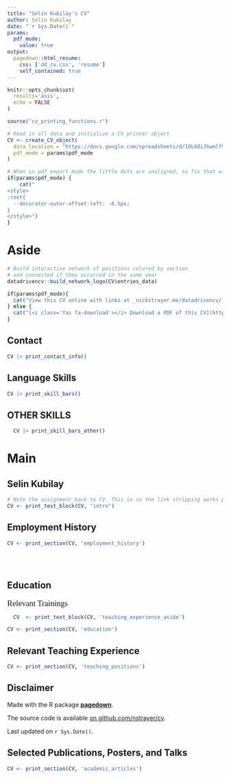---
title: "Selin Kubilay's CV"
author: Selin Kubilay
date: "`r Sys.Date()`"
params:
  pdf_mode:
    value: true
output:
  pagedown::html_resume:
    css: ['dd_cv.css', 'resume']
    self_contained: true
---

```{r, include=FALSE}
knitr::opts_chunk$set(
  results='asis', 
  echo = FALSE
)

source("cv_printing_functions.r")

# Read in all data and initialize a CV printer object
CV <- create_CV_object(
  data_location = "https://docs.google.com/spreadsheets/d/1OL6OiJhwmlf9aXSIvCYQ3lm29CzxfTiz8KxUEiiB5LQ/edit?usp=sharing",  
  pdf_mode = params$pdf_mode
)

```


```{r}
# When in pdf export mode the little dots are unaligned, so fix that with some conditional CSS.
if(params$pdf_mode) {
    cat("
<style>
:root{
  --decorator-outer-offset-left: -6.5px;
}
</style>")
}
```


Aside
================================================================================

```{r}
# Build interactive network of positions colored by section
# and connected if they occurred in the same year
datadrivencv::build_network_logo(CV$entries_data)
```


```{r}
if(params$pdf_mode){
  cat("View this CV online with links at _nickstrayer.me/datadrivencv/_")
} else {
  cat("[<i class='fas fa-download'></i> Download a PDF of this CV](https://github.com/Selkubi/CV/selin_kubilay_cv_pdf)")
}
```

Contact {#contact}
--------------------------------------------------------------------------------

```{r}
CV |> print_contact_info()
```



Language Skills {#skills}
--------------------------------------------------------------------------------

```{r}
CV |> print_skill_bars()
```


OTHER SKILLS
--------------------------------------------------------------------------------
```{r}
  CV |> print_skill_bars_other()
```


Main
================================================================================

Selin Kubilay {#title}
--------------------------------------------------------------------------------

```{r}
# Note the assignment back to CV. This is so the link stripping works properly in PDF mode
CV <- print_text_block(CV, "intro") 
```

Employment History {data-icon=laptop}
--------------------------------------------------------------------------------

```{r}
CV <- print_section(CV, 'employment_history')
```


<br>
<br>



Education {data-icon=graduation-cap data-concise=true}
--------------------------------------------------------------------------------

::: aside
<p style="font-family: Lora, serif; font-size:14pt; margin-bottom: 0;"> Relevant Trainings </p>

```{r}
  CV  <- print_text_block(CV, 'teaching_experience_aside')
```

:::

```{r}
CV <- print_section(CV, 'education')
```


Relevant Teaching Experience {data-icon=chalkboard-teacher}
--------------------------------------------------------------------------------

```{r}
CV <- print_section(CV, 'teaching_positions')
```


::: aside
<p style="font-family: Lora, serif; font-size:10pt; margin-bottom: 0;">
Disclaimer {#disclaimer}
--------------------------------------------------------------------------------

Made with the R package [**pagedown**](https://github.com/rstudio/pagedown). 

The source code is available [on github.com/nstrayer/cv](https://github.com/nstrayer/cv).

Last updated on `r Sys.Date()`.
</p>
:::



Selected Publications, Posters, and Talks {data-icon=book}
--------------------------------------------------------------------------------

```{r}
CV <- print_section(CV, 'academic_articles')
```

